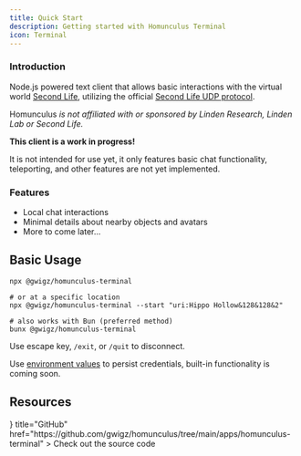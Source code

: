 ```yaml
---
title: Quick Start
description: Getting started with Homunculus Terminal
icon: Terminal
---
```



### Introduction

Node.js powered text client that allows basic interactions with the virtual world
[Second Life](https://www.secondlife.com), utilizing the official
[Second Life UDP protocol](http://wiki.secondlife.com/wiki/Protocol).

Homunculus _is not affiliated with or sponsored by Linden Research, Linden Lab or
Second Life._

<Callout type="warn">

**This client is a work in progress!**

It is not intended for use yet, it only features basic chat functionality, teleporting, and other features are not yet implemented.

</Callout>

### Features

- Local chat interactions
- Minimal details about nearby objects and avatars
- More to come later...

## Basic Usage

```shell
npx @gwigz/homunculus-terminal

# or at a specific location
npx @gwigz/homunculus-terminal --start "uri:Hippo Hollow&128&128&2"

# also works with Bun (preferred method)
bunx @gwigz/homunculus-terminal
```

Use escape key, `/exit`, or `/quit` to disconnect.

Use [environment values](https://github.com/gwigz/homunculus/blob/main/.env.example) to persist credentials, built-in functionality is coming soon.

## Resources

<Cards>
  <Card
    icon={<GithubIcon />}
    title="GitHub"
    href="https://github.com/gwigz/homunculus/tree/main/apps/homunculus-terminal"
  >
    Check out the source code
  </Card>
</Cards>
